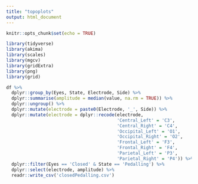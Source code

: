 ```yaml
---
title: "topoplots"
output: html_document
---
```


```r
knitr::opts_chunk$set(echo = TRUE)
```

```r
library(tidyverse)
library(akima)
library(scales)
library(mgcv)
library(gridExtra)
library(png)
library(grid)
```

```r
df %>% 
  dplyr::group_by(Eyes, State, Electrode, Side) %>% 
  dplyr::summarise(amplitude = median(value, na.rm = TRUE)) %>% 
  dplyr::ungroup() %>% 
  dplyr::mutate(electrode = paste0(Electrode, '_', Side)) %>% 
  dplyr::mutate(electrode = dplyr::recode(electrode, 
                                          'Central_Left' = 'C3', 
                                          'Central_Right' = 'C4', 
                                          'Occipital_Left' = 'O1', 
                                          'Occipital_Right' = 'O2', 
                                          'Frontal_Left' = 'F3', 
                                          'Frontal_Right' = 'F4', 
                                          'Parietal_Left' = 'P3', 
                                          'Parietal_Right' = 'P4')) %>% 
  dplyr::filter(Eyes == 'Closed' & State == 'Pedalling') %>% 
  dplyr::select(electrode, amplitude) %>% 
  readr::write_csv('closedPedalling.csv')
```
